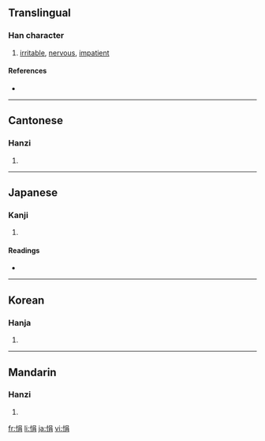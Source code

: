 ==Translingual==

===Han character===
{{Han char|rn=61|rad=心|as=07|sn=10|four=9602<sub>7</sub>|canj=心口月 (PRB)}}

# [[irritable]], [[nervous]], [[impatient]]

====References====
* {{Han ref|kx=0386.200|dkj=10623|dj=0718.200|hdz=42304.060|uh=6081|ud=24705|bh=D1A6|bd=53670}}

----

==Cantonese==

===Hanzi===
{{yue-hanzi|jyut=|y=gyun1}}

# {{defn|Cantonese}}

----

==Japanese==

===Kanji===
{{ja-kanji|grade=|rs=心07}}

# {{defn|Japanese}}

====Readings====
* {{ja-readings|on=[[えん]] (en), [[けん]] (ken)|kun=[[うれえる]] (ureeru), [[いらだつ]] (iradatsu)}}

----

==Korean==

===Hanja===
{{ko-hanja|hangeul=연|eumhun=|rv=yeon|mr=yŏn|y=yen}}

# {{defn|Korean}}

----

==Mandarin==

===Hanzi===
{{cmn-hanzi|pin=[[yuān]] ([[yuan1]])|wg=yüan<sup>1</sup>}}

# {{defn|Mandarin}}

[[fr:悁]]
[[li:悁]]
[[ja:悁]]
[[vi:悁]]